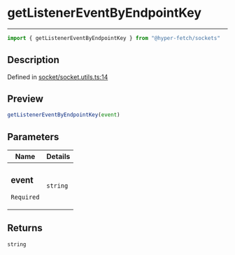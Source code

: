 

# getListenerEventByEndpointKey

<div class="api-docs__separator" data-reactroot="">

---

</div><div class="api-docs__import" data-reactroot="">

```ts
import { getListenerEventByEndpointKey } from "@hyper-fetch/sockets"
```

</div><div class="api-docs__section">

## Description

</div><div class="api-docs__description"><span class="api-docs__do-not-parse">



</span></div><p class="api-docs__definition">

Defined in [socket/socket.utils.ts:14](https://github.com/BetterTyped/hyper-fetch/blob/cc329b91/packages/sockets/src/socket/socket.utils.ts#L14)

</p><div class="api-docs__section">

## Preview

</div><div class="api-docs__preview fn">

```ts
getListenerEventByEndpointKey(event)
```

</div><div class="api-docs__section">

## Parameters

</div><div class="api-docs__parameters"><table><thead><tr><th>Name</th><th>Details</th></tr></thead><tbody><tr param-data="event"><td class="api-docs__param-name required">

### event 

`Required`

</td><td class="api-docs__param-type">

`string`

</td></tr></tbody></table></div><div class="api-docs__section">

## Returns

</div><div class="api-docs__returns">

```ts
string
```

</div>